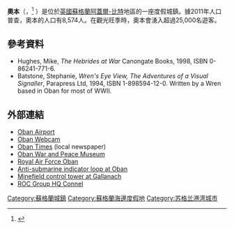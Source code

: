 {{Infobox UK place 
|official_name= Oban
|gaelic_name=   An t-Òban <ref>[http://www.ainmean-aite.org/database.asp?intent=details&id=151/ ''Ainmean-Àite na h-Alba ~ Gaelic Place-names of Scotland'' Gaelic Place-names of Scotland]</ref>
|scots_name=    Oban
|country=       Scotland
| population = 8,575
| population_ref = （2011年普查）
 |population_density=  
|os_grid_reference=   NM859298
|edinburgh_distance=  
|london_distance=     
|coordinates = {{coord|56.412|-5.472|display=inline,title}}
|post_town=           OBAN
|postcode_area=       PA
|postcode_district=   PA34
|dial_code=           01631 
|constituency_westminster= [[阿蓋爾-比特_(英國國會選區)|阿蓋爾-比特]]
|unitary_scotland=     [[Argyll_and_Bute|Argyll and Bute]]
|lieutenancy_scotland= [[Argyll_and_Bute|Argyll and Bute]]
|constituency_scottish_parliament= [[Argyll_and_Bute_(Scottish_Parliament_constituency)|Argyll and Bute]] 
|website=          
|static_image_name=Oban .jpg
|static_image_caption= 
}}
'''奧本'''（{{lang-en|Oban}}，{{lang-gd|An t-Òban}}<ref>{{Cite web |url=http://www.ainmean-aite.org/database.asp?intent=details&id=151%2F |title=na h-Alba ~ Gaelic Place-names of Scotland'' Gaelic Place-names of Scotland |access-date=2022-06-18 |archive-date=2021-06-20 |archive-url=https://web.archive.org/web/20210620130812/http://www.ainmean-aite.org/database.asp?intent=details&id=151%2F }}</ref>
）是位於[[英國|英國]][[蘇格蘭|蘇格蘭]][[阿蓋爾-比特|阿蓋爾-比特]]地區的一座度假城鎮。據2011年人口普查，奧本的人口有8,574人。在觀光旺季時，奧本會湧入超過25,000名遊客。
==參考資料==
{{reflist}}
* Hughes, Mike, ''The Hebrides at War'' Canongate Books, 1998, ISBN 0-86241-771-6.
* Batstone, Stephanie, ''Wren's Eye View, The Adventures of a Visual Signaller'', Parapress Ltd, 1994, ISBN 1-898594-12-0. Written by a Wren based in Oban for most of WWII.
==外部連結==
{{commons|Oban|Oban}}
* [http://www.argyll-bute.gov.uk/transport-and-streets/oban-airport Oban Airport] {{Wayback|url=http://www.argyll-bute.gov.uk/transport-and-streets/oban-airport |date=20140706115855 }}
* [http://www.oban.org.uk/Oban-View-Webcam Oban Webcam] {{Wayback|url=http://www.oban.org.uk/Oban-View-Webcam |date=20140301034857 }}
* [http://www.obantimes.co.uk Oban Times] {{Wayback|url=http://www.obantimes.co.uk/ |date=20210205045653 }} (local newspaper)
* [http://www.obanmuseum.org.uk/ Oban War and Peace Museum] {{Wayback|url=http://www.obanmuseum.org.uk/ |date=20210226141230 }}
* [https://web.archive.org/web/20160303211934/http://www.rafoban.co.uk/index.htm Royal Air Force Oban]
* [http://indicatorloops.com/obanbay.htm Anti-submarine indicator loop at Oban] {{Wayback|url=http://indicatorloops.com/obanbay.htm |date=20200121122946 }}
* [http://www.subbrit.org.uk/sb-sites/sites/o/oban_minefield_control/index.shtml Minefield control tower at Gallanach] {{Wayback|url=http://www.subbrit.org.uk/sb-sites/sites/o/oban_minefield_control/index.shtml |date=20170824184531 }}
* [http://www.subbrit.org.uk/rsg/sites/o/oban/index.html ROC Group HQ Connel] {{Wayback|url=http://www.subbrit.org.uk/rsg/sites/o/oban/index.html |date=20190315221154 }}
[[Category:蘇格蘭城鎮|Category:蘇格蘭城鎮]]
[[Category:蘇格蘭海邊度假地|Category:蘇格蘭海邊度假地]]
[[Category:苏格兰港湾城市|Category:苏格兰港湾城市]]